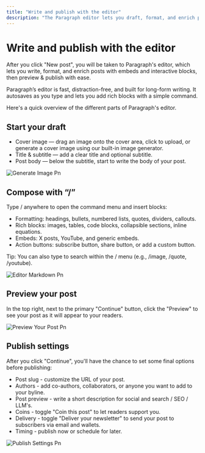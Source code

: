 ```yaml
---
title: "Write and publish with the editor"
description: "The Paragraph editor lets you draft, format, and enrich posts with embeds and interactive blocks, then preview & publish with ease."
---
```


# Write and publish with the editor

After you click "New post", you will be taken to Paragraph's editor, which lets you write, format, and enrich posts with embeds and interactive blocks, then preview & publish with ease.

Paragraph’s editor is fast, distraction-free, and built for long-form writing. It autosaves as you type and lets you add rich blocks with a simple command.

Here's a quick overview of the different parts of Paragraph's editor.

## Start your draft

- Cover image — drag an image onto the cover area, click to upload, or generate a cover image using our built-in image generator.
- Title & subtitle — add a clear title and optional subtitle.
- Post body — below the subtitle, start to write the body of your post.

![Generate Image Pn](/images/generate-image.png)

## Compose with “/”

Type / anywhere to open the command menu and insert blocks:

- Formatting: headings, bullets, numbered lists, quotes, dividers, callouts.
- Rich blocks: images, tables, code blocks, collapsible sections, inline equations.
- Embeds: X posts, YouTube, and generic embeds.
- Action buttons: subscribe button, share button, or add a custom button.

<Info>
  Tip: You can also type to search within the / menu (e.g., /image, /quote, /youtube).
</Info>

![Editor Markdown Pn](/images/editor-markdown.png)

## Preview your post

In the top right, next to the primary "Continue" button, click the "Preview" to see your post as it will appear to your readers.

![Preview Your Post Pn](/images/preview-your-post.png)

## Publish settings

After you click "Continue", you'll have the chance to set some final options before publishing:

- Post slug - customize the URL of your post.
- Authors - add co-authors, collaborators, or anyone you want to add to your byline.
- Post preview - write a short description for social and search / SEO / LLM's.
- Coins - toggle "Coin this post" to let readers support you.
- Delivery - toggle "Deliver your newsletter" to send your post to subscribers via email and wallets.
- Timing - publish now or schedule for later.

![Publish Settings Pn](/images/publish-settings.png)